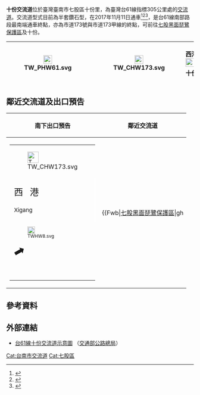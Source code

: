 {{Coord|23|05|22.4|N|120|05|11.2|E|display=title}}
{{Infobox Taiwan Highway IC
| name = 十份交流道
| name_en = Shifeng Interchange
| rd_type = EX
| rd_number = 61
| exit = 305
| exit_name = 十份
| othername = 九塊厝交流道
| location = [[臺灣|臺灣]][[臺南市|臺南市]][[七股區|七股區]][[十分塭|十份里]]
| connect = {{Jct|country=TWN|CH|173}}<br>{{Jct|country=TWN|CH|173a}}（平面側車道）
| goto = 
 {{Plainlist|
* 七股區十份
* [[西港區|西港區]]
* [[File:TWHW8.svg|20px]][[台南端_(國道8號)|台南端]]
 }}
| class = 半套鑽石型
| time = 2017年11月11日（南出北入）
| other = 
 {{Maplink
 | coord = {{Coord|23.0949187|N|120.0858658|E}}
 | frame = yes
 | plain = yes
 | zoom = 10
 | type = point
 | type2 = shape
 }}
}}
'''十份交流道'''位於臺灣臺南市七股區十份里，為臺灣台61線指標305公里處的[[交流道|交流道]]。交流道型式目前為半套鑽石型，在2017年11月11日通車<ref>{{cite web|url=http://www.chinatimes.com/realtimenews/20170912004887-260405|title=台61線臺南七股溪橋進入驗收階段 拚10月底通車|publisher=中國時報|date=2017-09-12|accessdate=2017-09-13|archive-date=2017-11-30|archive-url=https://web.archive.org/web/20171130074849/http://www.chinatimes.com/realtimenews/20170912004887-260405|dead-url=no}}</ref><ref>{{cite web|url=https://udn.com/news/story/7326/2778567|title=交通利多！台61西濱快速公路臺南七股段將通車|publisher=联合新闻网|date=2017-10-25|accessdate=2017-10-29|archive-date=2017-11-07|archive-url=https://web.archive.org/web/20171107051513/https://udn.com/news/story/7326/2778567|dead-url=no}}</ref><ref>{{cite web|url=http://news.ltn.com.tw/news/life/breakingnews/2250540|title=61西濱快臺南七股十份段18：00通車|publisher=自由時報|date=2017-11-11|accessdate=2017-11-11|archive-date=2017-11-11|archive-url=https://web.archive.org/web/20171111105120/http://news.ltn.com.tw/news/life/breakingnews/2250540|dead-url=no}}</ref>，是台61線南部路段最南端通車終點，亦為市道173號與市道173甲線的終點，可前往[[七股黑面琵鷺保護區|七股黑面琵鷺保護區]]及十份。
{|class="wikitable" style="text-align:center"
! [[File:TW_PHW61.svg|23px]]
| {{Taiwan Highway IC|305|十份}}
| [[File:TW_CHW173.svg|23px]]
| '''西港　[[File:TWHW8.svg|23px]]　十份'''
|}

== 鄰近交流道及出口預告 ==
{|class="toccolours" border="1" cellpadding="4" style="margin:0 auto; border-collapse:collapse; text-align:center; white-space:nowrap"
! 南下出口預告 !! 鄰近交流道
|-
| style="text-align:right; font-size:18px" |{{Taiwan Highway IC|305|十份}}
{|style="width:190px; background-color:#007F00; text-align:center; color:#FFF; font-weight:bold"
| colspan="2" | <div style="margin-top:6px; margin-bottom:3px">[[File:TW_CHW173.svg|30px]]</div>
|-
| style="width:90px; border-right:2px solid #FFF; line-height:24px; font-size:24px; word-spacing:12px" | 西 港<div style="font-size:15px">Xigang</div>
| style="width:90px; line-height:24px; font-size:24px; word-spacing:12px" | 十 份<div style="font-size:15px">Shifen</div>
|-
| <div style="margin-top:-3px; margin-right:42px; line-height:12px; font-size:12px">[[File:TWHW8.svg|20px]]</div>
|-
| colspan="2" | <div style="margin-top:-12px; margin-bottom:6px; line-height:30px; font-size:36px; transform:rotate(15deg)">⬈</div>
|}
|
{{Start expwy box|[[台灣省道快速公路|台灣省道快速公路]]}}
{{S-expwy IC|[[七股交流道|七股交流道]]|往　[[將軍交流道|將軍交流道]]}}
{{S-line|{{Jct|country=TWN|PH|61}}|305k|#9B0D15}}
{{Expwy Terminus3}}
{{Illus}}
{{Fwu|eh|[[將軍區|將軍]]}}
{{Fwi|Full|298|七股}}
{{Fwh|ehst}}
{{Fwm|TW PHW61}}
{{Fwh|ehst|305|十份}}
{{Fwb|[[七股黑面琵鷺保護區|七股黑面琵鷺保護區]]|gh||gh|hu|TW CHW173||gh|[[十分塭|十份]]、[[西港區|西港]]}}
{{Fwed}}
|}

== 參考資料 ==
{{Reflist}}

== 外部連結 ==
* [https://www.thb.gov.tw/resource/upload/Expressway/b5280511-0f33-4b29-8db6-9519f4f6b810.jpg 台61線十份交流道示意圖] {{Wayback|url=https://www.thb.gov.tw/resource/upload/Expressway/b5280511-0f33-4b29-8db6-9519f4f6b810.jpg |date=20220126160642 }}（[[交通部公路總局|交通部公路總局]]）

{{台61線}}

[[Cat:台南市交流道|Cat:台南市交流道]]
[[Cat:七股區|Cat:七股區]]